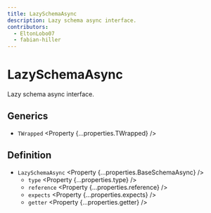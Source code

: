 ```yaml
---
title: LazySchemaAsync
description: Lazy schema async interface.
contributors:
  - EltonLobo07
  - fabian-hiller
---
```



# LazySchemaAsync

Lazy schema async interface.

## Generics

- `TWrapped` <Property {...properties.TWrapped} />

## Definition

- `LazySchemaAsync` <Property {...properties.BaseSchemaAsync} />
  - `type` <Property {...properties.type} />
  - `reference` <Property {...properties.reference} />
  - `expects` <Property {...properties.expects} />
  - `getter` <Property {...properties.getter} />
